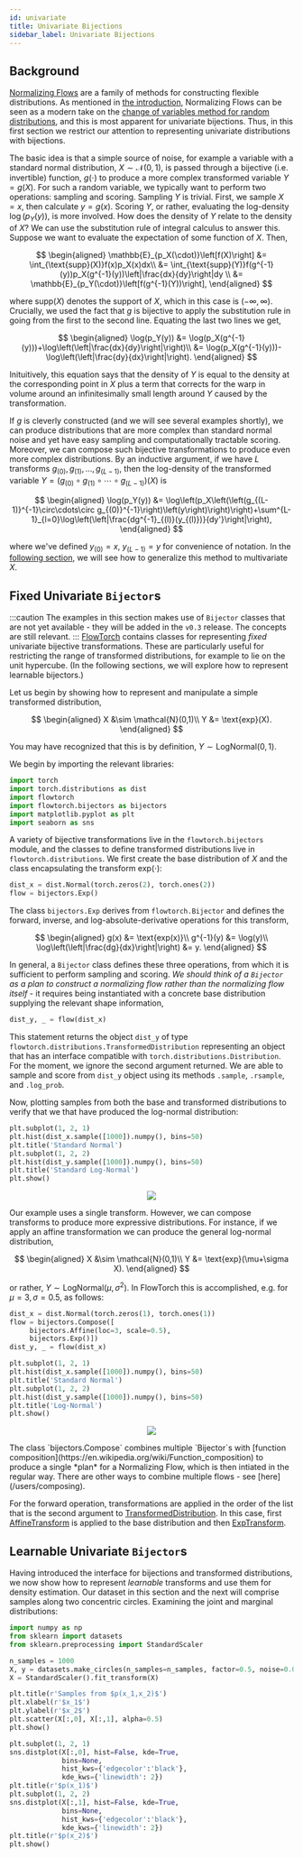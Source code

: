 ```yaml
---
id: univariate
title: Univariate Bijections
sidebar_label: Univariate Bijections
---
```

## Background
[Normalizing Flows](/dev/bibliography#surveys) are a family of methods for constructing flexible distributions. As mentioned in [the introduction](/users), Normalizing Flows can be seen as a modern take on the [change of variables method for random distributions](https://en.wikipedia.org/wiki/Probability_density_function#Function_of_random_variables_and_change_of_variables_in_the_probability_density_function), and this is most apparent for univariate bijections. Thus, in this first section we restrict our attention to representing univariate distributions with bijections.

The basic idea is that a simple source of noise, for example a variable with a standard normal distribution, $X\sim\mathcal{N}(0,1)$, is passed through a bijective (i.e. invertible) function, $g(\cdot)$ to produce a more complex transformed variable $Y=g(X)$. For such a random variable, we typically want to perform two operations: sampling and scoring. Sampling $Y$ is trivial. First, we sample $X=x$, then calculate $y=g(x)$. Scoring $Y$, or rather, evaluating the log-density $\log(p_Y(y))$, is more involved. How does the density of $Y$ relate to the density of $X$? We can use the substitution rule of integral calculus to answer this. Suppose we want to evaluate the expectation of some function of $X$. Then,

$$
\begin{aligned}
\mathbb{E}_{p_X(\cdot)}\left[f(X)\right] &= \int_{\text{supp}(X)}f(x)p_X(x)dx\\
     &= \int_{\text{supp}(Y)}f(g^{-1}(y))p_X(g^{-1}(y))\left|\frac{dx}{dy}\right|dy \\
     &= \mathbb{E}_{p_Y(\cdot)}\left[f(g^{-1}(Y))\right],
\end{aligned}
$$

where $\text{supp}(X)$ denotes the support of $X$, which in this case is $(-\infty,\infty)$. Crucially, we used the fact that $g$ is bijective to apply the substitution rule in going from the first to the second line. Equating the last two lines we get,

$$
\begin{aligned}
     \log(p_Y(y)) &= \log(p_X(g^{-1}(y)))+\log\left(\left|\frac{dx}{dy}\right|\right)\\
     &= \log(p_X(g^{-1}(y)))-\log\left(\left|\frac{dy}{dx}\right|\right).
\end{aligned}
$$

Inituitively, this equation says that the density of $Y$ is equal to the density at the corresponding point in $X$ plus a term that corrects for the warp in volume around an infinitesimally small length around $Y$ caused by the transformation.

If $g$ is cleverly constructed (and we will see several examples shortly), we can produce distributions that are more complex than standard normal noise and yet have easy sampling and computationally tractable scoring. Moreover, we can compose such bijective transformations to produce even more complex distributions. By an inductive argument, if we have $L$ transforms $g_{(0)}, g_{(1)},\ldots,g_{(L-1)}$, then the log-density of the transformed variable $Y=(g_{(0)}\circ g_{(1)}\circ\cdots\circ g_{(L-1)})(X)$ is

$$
\begin{aligned}
     \log(p_Y(y)) &= \log\left(p_X\left(\left(g_{(L-1)}^{-1}\circ\cdots\circ g_{(0)}^{-1}\right)\left(y\right)\right)\right)+\sum^{L-1}_{l=0}\log\left(\left|\frac{dg^{-1}_{(l)}(y_{(l)})}{dy'}\right|\right),
\end{aligned}
$$

where we've defined $y_{(0)}=x$, $y_{(L-1)}=y$ for convenience of notation. In the [following section](/users/multivariate), we will see how to generalize this method to multivariate $X$.

## Fixed Univariate `Bijector`s
:::caution
The examples in this section makes use of `Bijector` classes that are not yet available - they will be added in the `v0.3` release. The concepts are still relevant.
:::
[FlowTorch](https://flowtorch.ai) contains classes for representing *fixed* univariate bijective transformations. These are particularly useful for restricting the range of transformed distributions, for example to lie on the unit hypercube. (In the following sections, we will explore how to represent learnable bijectors.)

Let us begin by showing how to represent and manipulate a simple transformed distribution,

$$
\begin{aligned}
 X &\sim \mathcal{N}(0,1)\\
 Y &= \text{exp}(X).
\end{aligned}
$$

You may have recognized that this is by definition, $Y\sim\text{LogNormal}(0,1)$.

We begin by importing the relevant libraries:

```python
import torch
import torch.distributions as dist
import flowtorch
import flowtorch.bijectors as bijectors
import matplotlib.pyplot as plt
import seaborn as sns
```
A variety of bijective transformations live in the `flowtorch.bijectors` module, and the classes to define transformed distributions live in `flowtorch.distributions`. We first create the base distribution of $X$ and the class encapsulating the transform $\text{exp}(\cdot)$:
```python
dist_x = dist.Normal(torch.zeros(2), torch.ones(2))
flow = bijectors.Exp()
```
The class `bijectors.Exp` derives from `flowtorch.Bijector` and defines the forward, inverse, and log-absolute-derivative operations for this transform,

$$
\begin{aligned}
     g(x) &= \text{exp(x)}\\
     g^{-1}(y) &= \log(y)\\
     \log\left(\left|\frac{dg}{dx}\right|\right) &= y.
\end{aligned}
$$

In general, a `Bijector` class defines these three operations, from which it is sufficient to perform sampling and scoring. *We should think of a `Bijector` as a plan to construct a normalizing flow rather than the normalizing flow itself* - it requires being instantiated with a concrete base distribution supplying the relevant shape information,
```python
dist_y, _ = flow(dist_x)
```
This statement returns the object `dist_y` of type `flowtorch.distributions.TransformedDistribution` representing an object that has an interface compatible with `torch.distributions.Distribution`. For the moment, we ignore the second argument returned. We are able to sample and score from `dist_y` object using its methods `.sample`, `.rsample`, and `.log_prob`.

Now, plotting samples from both the base and transformed distributions to verify that we that have produced the log-normal distribution:
```python
plt.subplot(1, 2, 1)
plt.hist(dist_x.sample([1000]).numpy(), bins=50)
plt.title('Standard Normal')
plt.subplot(1, 2, 2)
plt.hist(dist_y.sample([1000]).numpy(), bins=50)
plt.title('Standard Log-Normal')
plt.show()
```
<p align="center">
<img src="/img/normalizing_flows_i_9_0.png" />
</p>
Our example uses a single transform. However, we can compose transforms to produce more expressive distributions. For instance, if we apply an affine transformation we can produce the general log-normal distribution,

$$
\begin{aligned}
 X &\sim \mathcal{N}(0,1)\\
 Y &= \text{exp}(\mu+\sigma X).
\end{aligned}
$$

or rather, $Y\sim\text{LogNormal}(\mu,\sigma^2)$. In FlowTorch this is accomplished, e.g. for $\mu=3, \sigma=0.5$, as follows:
```python
dist_x = dist.Normal(torch.zeros(1), torch.ones(1))
flow = bijectors.Compose([
     bijectors.Affine(loc=3, scale=0.5),
     bijectors.Exp()])
dist_y, _ = flow(dist_x)

plt.subplot(1, 2, 1)
plt.hist(dist_x.sample([1000]).numpy(), bins=50)
plt.title('Standard Normal')
plt.subplot(1, 2, 2)
plt.hist(dist_y.sample([1000]).numpy(), bins=50)
plt.title('Log-Normal')
plt.show()
```
<p align="center">
<img src="/img/normalizing_flows_i_11_0.png" />
</p>
The class `bijectors.Compose` combines multiple `Bijector`s with [function composition](https://en.wikipedia.org/wiki/Function_composition) to produce a single *plan* for a Normalizing Flow, which is then intiated in the regular way. There are other ways to combine multiple flows - see [here](/users/composing).

For the forward operation, transformations are applied in the order of the list that is the second argument to [TransformedDistribution](https://pytorch.org/docs/master/distributions.html#torch.distributions.transformed_distribution.TransformedDistribution). In this case, first [AffineTransform](https://pytorch.org/docs/master/distributions.html#torch.distributions.transforms.AffineTransform) is applied to the base distribution and then [ExpTransform](https://pytorch.org/docs/master/distributions.html#torch.distributions.transforms.ExpTransform).

## Learnable Univariate `Bijector`s
Having introduced the interface for bijections and transformed distributions, we now show how to represent *learnable* transforms and use them for density estimation. Our dataset in this section and the next will comprise samples along two concentric circles. Examining the joint and marginal distributions:
```python
import numpy as np
from sklearn import datasets
from sklearn.preprocessing import StandardScaler

n_samples = 1000
X, y = datasets.make_circles(n_samples=n_samples, factor=0.5, noise=0.05)
X = StandardScaler().fit_transform(X)

plt.title(r'Samples from $p(x_1,x_2)$')
plt.xlabel(r'$x_1$')
plt.ylabel(r'$x_2$')
plt.scatter(X[:,0], X[:,1], alpha=0.5)
plt.show()

plt.subplot(1, 2, 1)
sns.distplot(X[:,0], hist=False, kde=True, 
             bins=None,
             hist_kws={'edgecolor':'black'},
             kde_kws={'linewidth': 2})
plt.title(r'$p(x_1)$')
plt.subplot(1, 2, 2)
sns.distplot(X[:,1], hist=False, kde=True, 
             bins=None,
             hist_kws={'edgecolor':'black'},
             kde_kws={'linewidth': 2})
plt.title(r'$p(x_2)$')
plt.show()
```